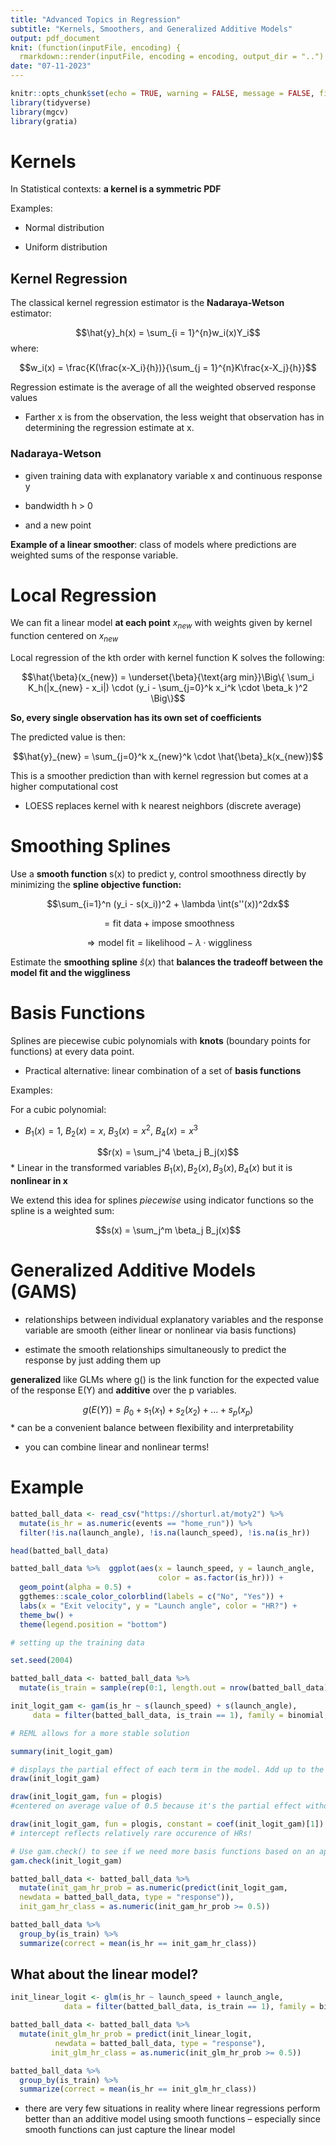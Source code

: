 ```yaml
---
title: "Advanced Topics in Regression"
subtitle: "Kernels, Smoothers, and Generalized Additive Models"
output: pdf_document
knit: (function(inputFile, encoding) {
  rmarkdown::render(inputFile, encoding = encoding, output_dir = "..") }) 
date: "07-11-2023"
---
```


```r
knitr::opts_chunk$set(echo = TRUE, warning = FALSE, message = FALSE, fig.align = "center")
library(tidyverse)
library(mgcv)
library(gratia)
```

# Kernels 

In Statistical contexts: **a kernel is a symmetric PDF**

Examples:

* Normal distribution 

* Uniform distribution 

## Kernel Regression

The classical kernel regression estimator is the **Nadaraya-Wetson** estimator:

$$\hat{y}_h(x) = \sum_{i = 1}^{n}w_i(x)Y_i$$
where:

$$w_i(x) = \frac{K(\frac{x-X_i}{h})}{\sum_{j = 1}^{n}K\frac{x-X_j}{h}}$$

Regression estimate is the average of all the weighted observed response values 

* Farther x is from the observation, the less weight that observation has in determining the regression estimate at x.

### Nadaraya-Wetson

* given training data with explanatory variable x and continuous response y 

* bandwidth h > 0

* and a new point

**Example of a linear smoother**: class of models where predictions are weighted sums of the response variable.

# Local Regression

We can fit a linear model **at each point** $x_{new}$ with weights given by kernel function centered on $x_{new}$

Local regression of the kth order with kernel function K solves the following:

$$\hat{\beta}(x_{new}) = \underset{\beta}{\text{arg min}}\Big\{ \sum_i K_h(|x_{new} - x_i|) \cdot (y_i - \sum_{j=0}^k x_i^k \cdot \beta_k )^2 \Big\}$$

**So, every single observation has its own set of coefficients**

The predicted value is then: 

$$\hat{y}_{new} = \sum_{j=0}^k x_{new}^k \cdot \hat{\beta}_k(x_{new})$$

This is a smoother prediction than with kernel regression but comes at a higher computational cost

* LOESS replaces kernel with k nearest neighbors (discrete average)

# Smoothing Splines

Use a **smooth function** s(x) to predict y, control smoothness directly by minimizing the **spline objective function:**

$$\sum_{i=1}^n (y_i - s(x_i))^2 + \lambda \int(s''(x))^2dx$$

$$= \text{fit data} + \text{impose smoothness}$$

$$\Rightarrow \text{model fit} = \text{likelihood} - \lambda \cdot \text{wiggliness}$$

Estimate the **smoothing spline** $\hat{s}(x)$ that **balances the tradeoff between the model fit and the wiggliness**

# Basis Functions

Splines are piecewise cubic polynomials with **knots** (boundary points for functions) at every data point.

* Practical alternative: linear combination of a set of **basis functions**

Examples:

For a cubic polynomial:

* $B_1(x) = 1$, $B_2(x) = x$, $B_3(x) = x^2$, $B_4(x) = x^3$

$$r(x) = \sum_j^4 \beta_j B_j(x)$$
* Linear in the transformed variables  $B_1(x), B_2(x), B_3(x), B_4(x)$ but it is **nonlinear in x**

We extend this idea for splines *piecewise* using indicator functions so the spline is a weighted sum:

$$s(x) = \sum_j^m \beta_j B_j(x)$$


# Generalized Additive Models (GAMS)

* relationships between individual explanatory variables and the response variable are smooth (either linear or nonlinear via basis functions)

* estimate the smooth relationships simultaneously to predict the response by just adding them up

**generalized** like GLMs where g() is the link function for the expected value of the response E(Y) and **additive** over the p variables.

$$g(E(Y)) = \beta_0 + s_1(x_1) + s_2(x_2) + \dots + s_p(x_p)$$
* can be a convenient balance between flexibility and interpretability

* you can combine linear and nonlinear terms!

# Example

```r
batted_ball_data <- read_csv("https://shorturl.at/moty2") %>%
  mutate(is_hr = as.numeric(events == "home_run")) %>%
  filter(!is.na(launch_angle), !is.na(launch_speed), !is.na(is_hr))

head(batted_ball_data)
```

```r
batted_ball_data %>%  ggplot(aes(x = launch_speed, y = launch_angle,
                                 color = as.factor(is_hr))) +
  geom_point(alpha = 0.5) +
  ggthemes::scale_color_colorblind(labels = c("No", "Yes")) +
  labs(x = "Exit velocity", y = "Launch angle", color = "HR?") +
  theme_bw() +  
  theme(legend.position = "bottom")
```

```r
# setting up the training data

set.seed(2004)

batted_ball_data <- batted_ball_data %>%
  mutate(is_train = sample(rep(0:1, length.out = nrow(batted_ball_data))))
```

```r
init_logit_gam <- gam(is_hr ~ s(launch_speed) + s(launch_angle),
     data = filter(batted_ball_data, is_train == 1), family = binomial, method = "REML")

# REML allows for a more stable solution
```

```r
summary(init_logit_gam)
```

```r
# displays the partial effect of each term in the model. Add up to the overall prediction
draw(init_logit_gam)
```
```r
draw(init_logit_gam, fun = plogis)
#centered on average value of 0.5 because it's the partial effect without the intercept
```

```r
draw(init_logit_gam, fun = plogis, constant = coef(init_logit_gam)[1])
# intercept reflects relatively rare occurence of HRs!
```

```r
# Use gam.check() to see if we need more basis functions based on an approximate test
gam.check(init_logit_gam)
```
```r
batted_ball_data <- batted_ball_data %>%
  mutate(init_gam_hr_prob = as.numeric(predict(init_logit_gam, 
  newdata = batted_ball_data, type = "response")),
  init_gam_hr_class = as.numeric(init_gam_hr_prob >= 0.5))

batted_ball_data %>%
  group_by(is_train) %>%
  summarize(correct = mean(is_hr == init_gam_hr_class))
```

## What about the linear model?

```r
init_linear_logit <- glm(is_hr ~ launch_speed + launch_angle, 
            data = filter(batted_ball_data, is_train == 1), family = binomial) 

batted_ball_data <- batted_ball_data %>%
  mutate(init_glm_hr_prob = predict(init_linear_logit, 
          newdata = batted_ball_data, type = "response"), 
         init_glm_hr_class = as.numeric(init_glm_hr_prob >= 0.5))

batted_ball_data %>%
  group_by(is_train) %>%
  summarize(correct = mean(is_hr == init_glm_hr_class))
```


* there are very few situations in reality where linear regressions perform better than an additive model using smooth functions -- especially since smooth functions can just capture the linear model

